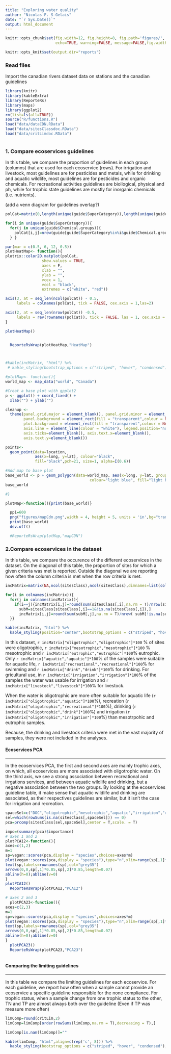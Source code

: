 ```yaml
---
title: "Exploring water quality"
author: "Nicolas F. S-Gelais"
date: "`r Sys.Date()`"
output: html_document
---
```


```r
knitr::opts_chunk$set(fig.width=12, fig.height=8, fig.path='figures/',
                      echo=TRUE, warning=FALSE, message=FALSE,fig.width=6, fig.height=6,fig.align = "center")

knitr::opts_knit$set(output.dir="reports")
```

### Read files

Import the canadian rivers dataset data on stations and the canadian guidelines
```r
library(knitr)
library(kableExtra)
library(ReporteRs)
library(maps)
library(ggplot2)
rm(list=ls(all=TRUE))
source("R/functions.R")
load("data/dataCDN.RData")
load("data/sitesClassdoc.RData")
load("data/critLimdoc.RData")

```

```r

```

### 1. Compare ecoservices guidelines

In this table, we compare the proportion of guidelines in each group (columns) that are used for each ecoservice (rows). For irrigation and livestock, most guidelines are for pesticides and metals, while for drinking and aquatic wildlife, most guidelines are for pesticides and organic chemicals. For recreational activities guidelines are biollogical, physical and ph, while for trophic state guidelines are mostly for inorganic chemicals (i.e. nutrients). 

(add a venn diagram for guidelines overlap?)

```r
polCat=matrix(0,length(unique(guide$SuperCategory)),length(unique(guide$Chemical.groups)),dimnames=list(unique(guide$SuperCategory),unique(guide$Chemical.groups)))

for(i in unique(guide$SuperCategory)){
  for(j in unique(guide$Chemical.groups)){
    polCat[i,j]=nrow(guide[guide$SuperCategory%in%i&guide$Chemical.groups%in%j,])/nrow(guide[guide$SuperCategory%in%i,])
  } }

par(mar = c(0.5, 6, 12, 0.5))
plotHeatMap<- function(){
plotrix::color2D.matplot(polCat,
                show.values = TRUE,
                axes = F,
                xlab = "",
                ylab = "",
                vcex = 1,
                vcol = "black",
                extremes = c("white", "red"))

axis(3, at = seq_len(ncol(polCat)) - 0.5,
     labels = colnames(polCat), tick = FALSE, cex.axis = 1,las=2)

axis(2, at = seq_len(nrow(polCat)) -0.5,
     labels = rev(rownames(polCat)), tick = FALSE, las = 1, cex.axis = 1)
}

plotHeatMap()


  ReporteRsWrap(plotHeatMap,"HeatMap")



#kable(incMatrix, "html") %>%
 # kable_styling(bootstrap_options = c("striped", "hover", "condensed"))

```
```r

#plotMap<- function(){
world_map <- map_data("world", "Canada") 

#Creat a base plot with gpplot2
p <- ggplot() + coord_fixed() +
  xlab("") + ylab("")

cleanup <- 
  theme(panel.grid.major = element_blank(), panel.grid.minor = element_blank(), 
        panel.background = element_rect(fill = "transparent",colour = NA),
        plot.background = element_rect(fill = "transparent",colour = NA),
        axis.line = element_line(colour = "white"), legend.position="none",
        axis.ticks=element_blank(), axis.text.x=element_blank(),
        axis.text.y=element_blank())

points<-
  geom_point(data=location, 
             aes(x=long, y=lat), colour="black", 
             fill="black",pch=21, size=1, alpha=I(0.6))

#Add map to base plot
base_world <- p + geom_polygon(data=world_map, aes(x=long, y=lat, group=group), 
                                     colour="light blue", fill="light blue")+ cleanup  +points
base_world

#}

plotMap<-function(){print(base_world)}

  ppi=600
  png("figures/mapCdn.png",width = 4, height = 5, units = 'in',bg="transparent",res=ppi)
  print(base_world)
  dev.off()

  #ReporteRsWrap(plotMap,"mapCDN")


```
### 2.Compare ecoservices in the dataset

In this table, we compare the occurence of the different ecoservices in the dataset. On the diagonal of this table, the proportion of sites for which a given criteria was met is reported. Outside the diagonal we are reporting how often the column criteria is met when the row criteria is met. 

```r
incMatrix=matrix(NA,ncol(sitesClass),ncol(sitesClass),dimnames=list(colnames(sitesClass),colnames(sitesClass)))

for(i in colnames(incMatrix)){
  for(j in colnames(incMatrix)){
    if(i==j){incMatrix[i,j]=round(sum(sitesClass[,i],na.rm = T)/nrow(sitesClass[!is.na(sitesClass[,i]),]),2 )}  else{
      subM=sitesClass[sitesClass[,i]==1&!is.na(sitesClass[,i]),]
      incMatrix[i,j]=round(sum(subM[,j],na.rm = T)/nrow( subM[!is.na(subM[,j]),]),2)}
  }}

kable(incMatrix, "html") %>%
  kable_styling(position="center",bootstrap_options = c("striped", "hover", "condensed"))

```

In this dataset, `r incMatrix["oligotrophic","oligotrophic"]*100` % of sites were oligotrophic, `r incMatrix["mesotrophic","mesotrophic"]*100` % mesotrophic and `r incMatrix["eutrophic","eutrophic"]*100`%  eutrophic. Only `r incMatrix["aquatic","aquatic"]*100`% of the samples were suitable for aquatic life, `r incMatrix["recreational","recreational"]*100`% for swimming and `r incMatrix["drink","drink"]*100`% for drinking. For gricultural use, in `r incMatrix["irrigation","irrigation"]*100`% of the samples the water was usable for irrigation and `r incMatrix["livestock","livestock"]*100`% for livestock. 

When the water is oligotrophic are more often suitable for aquatic life (`r incMatrix["oligotrophic","aquatic"]*100`%), recreation (`r incMatrix["oligotrophic","recreational"]*100`%), drinking (`r incMatrix["oligotrophic","drink"]*100`%) and irrigation (`r incMatrix["oligotrophic","irrigation"]*100`%) than mesotrpohic and eutrophic samples. 

Because, the drinking and livestock criteria were met in the vast majority of samples, they were not included in the analyses.  


#### Ecoservices PCA
*** 

In the ecoservices PCA, the first and second axes are mainly trophic axes, on which, all ecoservices are more associated with oligotrophic water. On the third axis, we see a strong association between recreational and irrgations services, and between aquatic wildlife and drinking, but a negative association between the two groups. By looking at the ecoservices guideline table, it make sense that aquatic wildlife and drinking are associated, as their respectives guidelines are similar, but it isn't the case for irrigation and recreation. 
```r

spaceSel=c("DOC","oligotrophic","mesotrophic","aquatic","irrigation","recreational","drink","eutrophic","livestock")
sel=which(rowSums(is.na(sitesClass[,spaceSel])) == 0)
pca=prcomp(sitesClass[sel,spaceSel],center = T,scale. = T)

impo=(summary(pca)$importance)
# axes 1 and 2
plotPCA12<-function(){
axes=c(1,2)
m=1
sp=vegan::scores(pca,display = "species",choices=axes*m)
plot(vegan::scores(pca,display = "species"),type="n",xlim=range(sp[,1]*1.1),xlab=paste0("PC1 (",round(impo[2,axes[1]],2)*100,"%)"),ylab=paste0("PC2 (",round(impo[2,axes[2]],2)*100,"%)"))
text(sp,labels=rownames(sp),col="grey35")
arrows(0,0,sp[,1]*0.85,sp[,2]*0.85,length=0.07)
abline(h=0);abline(v=0)
}
plotPCA12()
  ReporteRsWrap(plotPCA12,"PCA12")

# axes 2 and 3
  plotPCA23<-function(){
axes=c(2,3)
m=1
sp=vegan::scores(pca,display = "species",choices=axes*m)
plot(vegan::scores(pca,display = "species"),type="n",xlim=range(sp[,1]*1.1),ylim=range(sp[,2]*1.1),xlab=paste0("PC1 (",round(impo[2,axes[1]],2)*100,"%)"),ylab=paste0("PC2 (",round(impo[2,axes[2]],2)*100,"%)"))
text(sp,labels=rownames(sp),col="grey35")
arrows(0,0,sp[,1]*0.85,sp[,2]*0.85,length=0.07)
abline(h=0);abline(v=0)
}
  plotPCA23()
  ReporteRsWrap(plotPCA23,"PCA23")


```

```r


```

#### Comparing the limiting guidelines
*** 

In this table we compare the limiting guidelines for each ecoservice. For each guideline, we report how often when a sample cannot provide an ecoservice a specific guideline responsible for the none compliance. 
For trophic status, when a sample change from one trophic status to the other, TN and TP are almost always both over the guideline (Even if TP was measure more often)
```r
limComp=round(critLim,2)
limComp=limComp[order(rowSums(limComp,na.rm = T),decreasing = T),]

limComp[is.nan(limComp)]=""

kable(limComp, "html",align=c(rep('c', 8))) %>%
  kable_styling(bootstrap_options = c("striped", "hover", "condensed"),position = "center")

```
